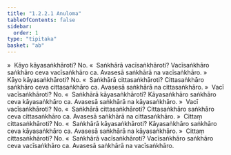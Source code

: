 ```yaml
---
title: "1.2.2.1 Anuloma"
tableOfContents: false
sidebar:
  order: 1
type: "tipitaka"
basket: "ab"
---
```



<DynamicBreadcrumb />

<Division number="10">

<Paragraph number="70">
»  Kāyo kāyasaṅkhāroti? No.
</Paragraph>

<Paragraph number="71">
«  Saṅkhārā vacīsaṅkhāroti?
</Paragraph>

<Paragraph number="72">
Vacīsaṅkhāro saṅkhāro ceva vacīsaṅkhāro ca. Avasesā saṅkhārā na vacīsaṅkhāro.
</Paragraph>

<Paragraph number="73">
»  Kāyo kāyasaṅkhāroti? No.
</Paragraph>

<Paragraph number="74">
«  Saṅkhārā cittasaṅkhāroti?
</Paragraph>

<Paragraph number="75">
Cittasaṅkhāro saṅkhāro ceva cittasaṅkhāro ca. Avasesā saṅkhārā na cittasaṅkhāro.
</Paragraph>

</Division>
<Division number="11">

<Paragraph number="76">
»  Vacī vacīsaṅkhāroti? No.
</Paragraph>

<Paragraph number="77">
«  Saṅkhārā kāyasaṅkhāroti?
</Paragraph>

<Paragraph number="78">
Kāyasaṅkhāro saṅkhāro ceva kāyasaṅkhāro ca. Avasesā saṅkhārā na kāyasaṅkhāro.
</Paragraph>

<Paragraph number="79">
»  Vacī vacīsaṅkhāroti? No.
</Paragraph>

<Paragraph number="80">
«  Saṅkhārā cittasaṅkhāroti?
</Paragraph>

<Paragraph number="81">
Cittasaṅkhāro saṅkhāro ceva cittasaṅkhāro ca. Avasesā saṅkhārā na cittasaṅkhāro.
</Paragraph>

</Division>
<Division number="12">

<Paragraph number="82">
»  Cittaṃ cittasaṅkhāroti? No.
</Paragraph>

<Paragraph number="83">
«  Saṅkhārā kāyasaṅkhāroti?
</Paragraph>

<Paragraph number="84">
Kāyasaṅkhāro saṅkhāro ceva kāyasaṅkhāro ca. Avasesā saṅkhārā na kāyasaṅkhāro.
</Paragraph>

<Paragraph number="85">
»  Cittaṃ cittasaṅkhāroti? No.
</Paragraph>

<Paragraph number="86">
«  Saṅkhārā vacīsaṅkhāroti?
</Paragraph>

<Paragraph number="87">
Vacīsaṅkhāro saṅkhāro ceva vacīsaṅkhāro ca. Avasesā saṅkhārā na vacīsaṅkhāro.
</Paragraph>
</Division>